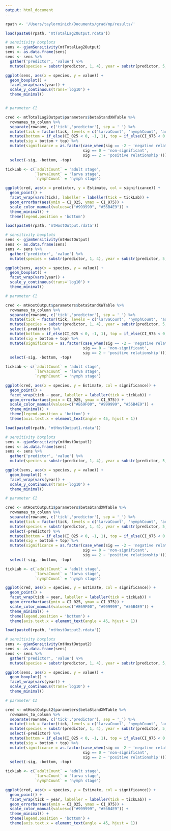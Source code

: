 ```yaml
---
output: html_document
---
```


```r
rpath <- '/Users/taylorminich/Documents/grad/mp/results/'
```

```r
load(paste0(rpath, 'mtTotalLag2Output.rdata'))

# sensitivity boxplots
sens <- gjamSensitivity(mtTotalLag2Output)
sens <- as.data.frame(sens)
sens <- sens %>%
  gather('predictor', 'value') %>%
  mutate(species = substr(predictor, 1, 4), year = substr(predictor, 5, 8))

ggplot(sens, aes(x = species, y = value)) +
  geom_boxplot() + 
  facet_wrap(vars(year)) +
  scale_y_continuous(trans='log10') +
  theme_minimal()


# parameter CI

cred <- mtTotalLag2Output$parameters$betaStandXWTable %>%
  rownames_to_column %>%
  separate(rowname, c('tick','predictor'), sep = '_') %>%
  mutate(tick = factor(tick, levels = c('larvaCount', 'nymphCount', 'adultCount'))) %>%
  mutate(bottom = if_else(CI_025 < 0, -1, 1), top = if_else(CI_975 < 0, -1, 1)) %>%
  mutate(sig = bottom + top) %>%
  mutate(significance = as.factor(case_when(sig == -2 ~ 'negative relationship',
                                  sig == 0 ~ 'non-significant',
                                  sig == 2 ~ 'positive relationship'))) %>%
  select(-sig, -bottom, -top)

tickLab <- c(`adultCount` = 'adult stage',
             `larvaCount` = 'larva stage',
             `nymphCount` = 'nymph stage')

ggplot(cred, aes(x = predictor, y = Estimate, col = significance)) + 
  geom_point() +
  facet_wrap(vars(tick), labeller = labeller(tick = tickLab)) +
  geom_errorbar(aes(ymin = CI_025, ymax = CI_975)) +
  scale_color_manual(values=c("#999999", "#56B4E9")) +
  theme_minimal() +
  theme(legend.position = 'bottom')
```

```r
load(paste0(rpath, 'mtHostOutput.rdata'))

# sensitivity boxplots
sens <- gjamSensitivity(mtHostOutput)
sens <- as.data.frame(sens)
sens <- sens %>%
  gather('predictor', 'value') %>%
  mutate(species = substr(predictor, 1, 4), year = substr(predictor, 5, 8))

ggplot(sens, aes(x = species, y = value)) +
  geom_boxplot() + 
  facet_wrap(vars(year)) +
  scale_y_continuous(trans='log10') +
  theme_minimal()

# parameter CI

cred <- mtHostOutput$parameters$betaStandXWTable %>%
  rownames_to_column %>%
  separate(rowname, c('tick','predictor'), sep = '_') %>%
  mutate(tick = factor(tick, levels = c('larvaCount', 'nymphCount', 'adultCount'))) %>%
  mutate(species = substr(predictor, 1, 4), year = substr(predictor, 5, 8)) %>%
  select(-predictor) %>%
  mutate(bottom = if_else(CI_025 < 0, -1, 1), top = if_else(CI_975 < 0, -1, 1)) %>%
  mutate(sig = bottom + top) %>%
  mutate(significance = as.factor(case_when(sig == -2 ~ 'negative relationship',
                                  sig == 0 ~ 'non-significant',
                                  sig == 2 ~ 'positive relationship'))) %>%
  select(-sig, -bottom, -top)

tickLab <- c(`adultCount` = 'adult stage',
             `larvaCount` = 'larva stage',
             `nymphCount` = 'nymph stage')

ggplot(cred, aes(x = species, y = Estimate, col = significance)) + 
  geom_point() +
  facet_wrap(tick ~ year, labeller = labeller(tick = tickLab)) +
  geom_errorbar(aes(ymin = CI_025, ymax = CI_975)) +
  scale_color_manual(values=c("#E69F00", "#999999", "#56B4E9")) +
  theme_minimal() +
  theme(legend.position = 'bottom') +
  theme(axis.text.x = element_text(angle = 45, hjust = 1))

```

```r
load(paste0(rpath, 'mtHostOutput1.rdata'))

# sensitivity boxplots
sens <- gjamSensitivity(mtHostOutput1)
sens <- as.data.frame(sens)
sens <- sens %>%
  gather('predictor', 'value') %>%
  mutate(species = substr(predictor, 1, 4), year = substr(predictor, 5, 8))

ggplot(sens, aes(x = species, y = value)) +
  geom_boxplot() + 
  facet_wrap(vars(year)) +
  scale_y_continuous(trans='log10') +
  theme_minimal()

# parameter CI

cred <- mtHostOutput1$parameters$betaStandXWTable %>%
  rownames_to_column %>%
  separate(rowname, c('tick','predictor'), sep = '_') %>%
  mutate(tick = factor(tick, levels = c('larvaCount', 'nymphCount', 'adultCount'))) %>%
  mutate(species = substr(predictor, 1, 4), year = substr(predictor, 5, 8)) %>%
  select(-predictor) %>%
  mutate(bottom = if_else(CI_025 < 0, -1, 1), top = if_else(CI_975 < 0, -1, 1)) %>%
  mutate(sig = bottom + top) %>%
  mutate(significance = as.factor(case_when(sig == -2 ~ 'negative relationship',
                                  sig == 0 ~ 'non-significant',
                                  sig == 2 ~ 'positive relationship'))) %>%
  select(-sig, -bottom, -top)

tickLab <- c(`adultCount` = 'adult stage',
             `larvaCount` = 'larva stage',
             `nymphCount` = 'nymph stage')

ggplot(cred, aes(x = species, y = Estimate, col = significance)) + 
  geom_point() +
  facet_wrap(tick ~ year, labeller = labeller(tick = tickLab)) +
  geom_errorbar(aes(ymin = CI_025, ymax = CI_975)) +
  scale_color_manual(values=c("#E69F00", "#999999", "#56B4E9")) +
  theme_minimal() +
  theme(legend.position = 'bottom') +
  theme(axis.text.x = element_text(angle = 45, hjust = 1))

```

```r
load(paste0(rpath, 'mtHostOutput2.rdata'))

# sensitivity boxplots
sens <- gjamSensitivity(mtHostOutput2)
sens <- as.data.frame(sens)
sens <- sens %>%
  gather('predictor', 'value') %>%
  mutate(species = substr(predictor, 1, 4), year = substr(predictor, 5, 8))

ggplot(sens, aes(x = species, y = value)) +
  geom_boxplot() + 
  facet_wrap(vars(year)) +
  scale_y_continuous(trans='log10') +
  theme_minimal()

# parameter CI

cred <- mtHostOutput2$parameters$betaStandXWTable %>%
  rownames_to_column %>%
  separate(rowname, c('tick','predictor'), sep = '_') %>%
  mutate(tick = factor(tick, levels = c('larvaCount', 'nymphCount', 'adultCount'))) %>%
  mutate(species = substr(predictor, 1, 4), year = substr(predictor, 5, 8)) %>%
  select(-predictor) %>%
  mutate(bottom = if_else(CI_025 < 0, -1, 1), top = if_else(CI_975 < 0, -1, 1)) %>%
  mutate(sig = bottom + top) %>%
  mutate(significance = as.factor(case_when(sig == -2 ~ 'negative relationship',
                                  sig == 0 ~ 'non-significant',
                                  sig == 2 ~ 'positive relationship'))) %>%
  select(-sig, -bottom, -top)

tickLab <- c(`adultCount` = 'adult stage',
             `larvaCount` = 'larva stage',
             `nymphCount` = 'nymph stage')

ggplot(cred, aes(x = species, y = Estimate, col = significance)) + 
  geom_point() +
  facet_wrap(tick ~ year, labeller = labeller(tick = tickLab)) +
  geom_errorbar(aes(ymin = CI_025, ymax = CI_975)) +
  scale_color_manual(values=c("#999999", "#56B4E9")) +
  theme_minimal() +
  theme(legend.position = 'bottom') +
  theme(axis.text.x = element_text(angle = 45, hjust = 1))

```